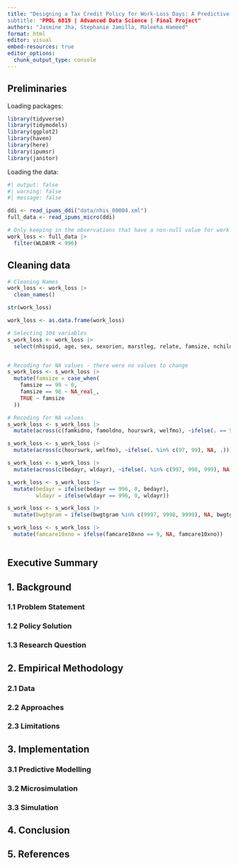 ```yaml
---
title: "Designing a Tax Credit Policy for Work-Loss Days: A Predictive Modeling and
subtitle: "PPOL 6819 | Advanced Data Science | Final Project"
authors: "Jasmine Jha, Stephanie Jamilla, Maleeha Hameed"
format: html
editor: visual
embed-resources: true
editor_options: 
  chunk_output_type: console
---
```


## Preliminaries

Loading packages:

```r

library(tidyverse)
library(tidymodels)
library(ggplot2)
library(haven)
library(here)
library(ipumsr)
library(janitor)

```

Loading the data:

```r

#| output: false
#| warning: false
#| message: false

ddi <- read_ipums_ddi("data/nhis_00004.xml")
full_data <- read_ipums_micro(ddi)

# Only keeping in the observations that have a non-null value for work loss days (WLDAYR)
work_loss <- full_data |>
  filter(WLDAYR < 996)

```

## Cleaning data

```r
# Cleaning Names
work_loss <- work_loss |>
  clean_names()

str(work_loss)

work_loss <- as.data.frame(work_loss)

# Selecting 104 variables
s_work_loss <- work_loss |>
  select(nhispid, age, sex, sexorien, marstleg, relate, famsize, nchild, nsibs, famkidno, famoldno, parenthere, racenew, hispeth, yrsinusg, usborn, citizen, regionbr, intervlang, educ, headstarev, headstarnow, empstat, occ, ind, hourswrk, secondjob, paidhour, paidsick, empstatwkyr, classwk2, jobsecincorp, workev, yearsonjob, mainlong, whynowk2, pooryn, incfam07on, earnings, welfmo, gotwelf, gotnewelf, gotssi, gotssiwhy, ssiapply, gotss, gotnonssdis, ssdiapply, gotdiv, gotint, gotothpen, gotwage, gotsemp, gotchsup, gotwic, wiceligible, wicflag, gotstampfam, stampmo, gotother, poverty, fsateless, fsbalanc, fshungry, fsnoteat, fsnoteatno, fsnotlast, fsrawscore, fsrunout, fsskip, fsskipno, fsstat, fsweight, ownership, lowrent, health, bmi, bedayr, hstatyr, wldayr, workvolhcset, workvolhcpat, nbhdtime, pregnantnow, pregflush, hystev, bwgtgram, dvint, docvis2w, homecare2w, phonemed, famcare10xno, mamnoflup, mamother, mamult, papev, papab3yr,psalest, psaly, psasugg, mortelig, mortstat, mortdody, mortucodld)


# Recoding for NA values - there were no values to change
s_work_loss <- s_work_loss |>
  mutate(famsize = case_when(
    famsize == 99 ~ 0,
    famsize == 98 ~ NA_real_,
    TRUE ~ famsize
  ))

# Recoding for NA values 
s_work_loss <- s_work_loss |>
  mutate(across(c(famkidno, famoldno, hourswrk, welfmo), ~ifelse(. == 98, NA, .)))

s_work_loss <- s_work_loss |>
  mutate(across(c(hourswrk, welfmo), ~ifelse(. %in% c(97, 99), NA, .)))

s_work_loss <- s_work_loss |>
  mutate(across(c(bedayr, wldayr), ~ifelse(. %in% c(997, 998, 999), NA, .)))

s_work_loss <- s_work_loss |>
  mutate(bedayr = ifelse(bedayr == 996, 0, bedayr),
         wldayr = ifelse(wldayr == 996, 0, wldayr))

s_work_loss <- s_work_loss |>
  mutate(bwgtgram = ifelse(bwgtgram %in% c(9997, 9998, 9999), NA, bwgtgram))

s_work_loss <- s_work_loss |>
  mutate(famcare10xno = ifelse(famcare10xno == 9, NA, famcare10xno))
  
```

## Executive Summary

## 1. Background

### 1.1 Problem Statement

### 1.2 Policy Solution

### 1.3 Research Question

## 2. Empirical Methodology

### 2.1 Data

### 2.2 Approaches

### 2.3 Limitations

## 3. Implementation

### 3.1 Predictive Modelling

### 3.2 Microsimulation

### 3.3 Simulation

## 4. Conclusion

## 5. References
